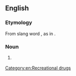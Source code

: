==English==

===Etymology===
From slang word {{term|crack}}, as in {{term|cocaine}}.

===Noun===
{{en-noun|sg=[[crack]] [[head]]}}

# {{slang}} {{alternative spelling of|crackhead}}

[[Category:en:Recreational drugs]]